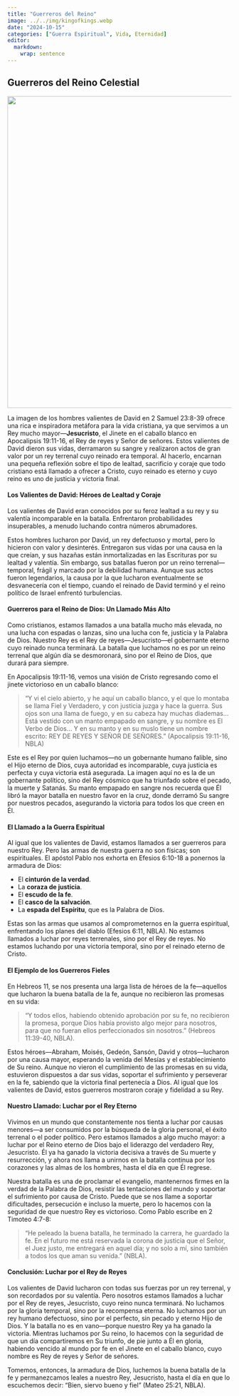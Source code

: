 ```yaml
---
title: "Guerreros del Reino"
image: ../../img/kingofkings.webp
date: "2024-10-15"
categories: ["Guerra Espiritual", Vida, Eternidad]
editor: 
  markdown: 
    wrap: sentence
---
```


## Guerreros del Reino Celestial

![](../../img/kingofkings.webp){fig-align="center" width="699"}

La imagen de los hombres valientes de David en 2 Samuel 23:8-39 ofrece una rica e inspiradora metáfora para la vida cristiana, ya que servimos a un Rey mucho mayor—**Jesucristo**, el Jinete en el caballo blanco en Apocalipsis 19:11-16, el Rey de reyes y Señor de señores.
Estos valientes de David dieron sus vidas, derramaron su sangre y realizaron actos de gran valor por un rey terrenal cuyo reinado era temporal.
Al hacerlo, encarnan una pequeña reflexión sobre el tipo de lealtad, sacrificio y coraje que todo cristiano está llamado a ofrecer a Cristo, cuyo reinado es eterno y cuyo reino es uno de justicia y victoria final.

#### Los Valientes de David: Héroes de Lealtad y Coraje 

Los valientes de David eran conocidos por su feroz lealtad a su rey y su valentía incomparable en la batalla.
Enfrentaron probabilidades insuperables, a menudo luchando contra números abrumadores.

Estos hombres lucharon por David, un rey defectuoso y mortal, pero lo hicieron con valor y desinterés.
Entregaron sus vidas por una causa en la que creían, y sus hazañas están inmortalizadas en las Escrituras por su lealtad y valentía.
Sin embargo, sus batallas fueron por un reino terrenal—temporal, frágil y marcado por la debilidad humana.
Aunque sus actos fueron legendarios, la causa por la que lucharon eventualmente se desvanecería con el tiempo, cuando el reinado de David terminó y el reino político de Israel enfrentó turbulencias.

#### Guerreros para el Reino de Dios: Un Llamado Más Alto 

Como cristianos, estamos llamados a una batalla mucho más elevada, no una lucha con espadas o lanzas, sino una lucha con fe, justicia y la Palabra de Dios.
Nuestro Rey es el Rey de reyes—Jesucristo—el gobernante eterno cuyo reinado nunca terminará.
La batalla que luchamos no es por un reino terrenal que algún día se desmoronará, sino por el Reino de Dios, que durará para siempre.

En Apocalipsis 19:11-16, vemos una visión de Cristo regresando como el jinete victorioso en un caballo blanco:

> "Y vi el cielo abierto, y he aquí un caballo blanco, y el que lo montaba se llama Fiel y Verdadero, y con justicia juzga y hace la guerra. Sus ojos son una llama de fuego, y en su cabeza hay muchas diademas... Está vestido con un manto empapado en sangre, y su nombre es El Verbo de Dios... Y en su manto y en su muslo tiene un nombre escrito: REY DE REYES Y SEÑOR DE SEÑORES." (Apocalipsis 19:11-16, NBLA)

Este es el Rey por quien luchamos—no un gobernante humano falible, sino el Hijo eterno de Dios, cuya autoridad es incomparable, cuya justicia es perfecta y cuya victoria está asegurada.
La imagen aquí no es la de un gobernante político, sino del Rey cósmico que ha triunfado sobre el pecado, la muerte y Satanás.
Su manto empapado en sangre nos recuerda que Él libró la mayor batalla en nuestro favor en la cruz, donde derramó Su sangre por nuestros pecados, asegurando la victoria para todos los que creen en Él.

#### El Llamado a la Guerra Espiritual 

Al igual que los valientes de David, estamos llamados a ser guerreros para nuestro Rey.
Pero las armas de nuestra guerra no son físicas; son espirituales.
El apóstol Pablo nos exhorta en Efesios 6:10-18 a ponernos la armadura de Dios:

-   El **cinturón de la verdad**.
-   La **coraza de justicia**.
-   El **escudo de la fe**.
-   El **casco de la salvación**.
-   La **espada del Espíritu**, que es la Palabra de Dios.

Estas son las armas que usamos al comprometernos en la guerra espiritual, enfrentando los planes del diablo (Efesios 6:11, NBLA).
No estamos llamados a luchar por reyes terrenales, sino por el Rey de reyes.
No estamos luchando por una victoria temporal, sino por el reinado eterno de Cristo.

#### El Ejemplo de los Guerreros Fieles

En Hebreos 11, se nos presenta una larga lista de héroes de la fe—aquellos que lucharon la buena batalla de la fe, aunque no recibieron las promesas en su vida:

> "Y todos ellos, habiendo obtenido aprobación por su fe, no recibieron la promesa, porque Dios había provisto algo mejor para nosotros, para que no fueran ellos perfeccionados sin nosotros." (Hebreos 11:39-40, NBLA).

Estos héroes—Abraham, Moisés, Gedeón, Sansón, David y otros—lucharon por una causa mayor, esperando la venida del Mesías y el establecimiento de Su reino.
Aunque no vieron el cumplimiento de las promesas en su vida, estuvieron dispuestos a dar sus vidas, soportar el sufrimiento y perseverar en la fe, sabiendo que la victoria final pertenecía a Dios.
Al igual que los valientes de David, estos guerreros mostraron coraje y fidelidad a su Rey.

#### Nuestro Llamado: Luchar por el Rey Eterno 

Vivimos en un mundo que constantemente nos tienta a luchar por causas menores—a ser consumidos por la búsqueda de la gloria personal, el éxito terrenal o el poder político.
Pero estamos llamados a algo mucho mayor: a luchar por el Reino eterno de Dios bajo el liderazgo del verdadero Rey, Jesucristo.
Él ya ha ganado la victoria decisiva a través de Su muerte y resurrección, y ahora nos llama a unirnos en la batalla continua por los corazones y las almas de los hombres, hasta el día en que Él regrese.

Nuestra batalla es una de proclamar el evangelio, mantenernos firmes en la verdad de la Palabra de Dios, resistir las tentaciones del mundo y soportar el sufrimiento por causa de Cristo.
Puede que se nos llame a soportar dificultades, persecución e incluso la muerte, pero lo hacemos con la seguridad de que nuestro Rey es victorioso.
Como Pablo escribe en 2 Timoteo 4:7-8:

> "He peleado la buena batalla, he terminado la carrera, he guardado la fe. En el futuro me está reservada la corona de justicia que el Señor, el Juez justo, me entregará en aquel día; y no solo a mí, sino también a todos los que aman su venida." (NBLA).

#### Conclusión: Luchar por el Rey de Reyes 

Los valientes de David lucharon con todas sus fuerzas por un rey terrenal, y son recordados por su valentía.
Pero nosotros estamos llamados a luchar por el Rey de reyes, Jesucristo, cuyo reino nunca terminará.
No luchamos por la gloria temporal, sino por la recompensa eterna.
No luchamos por un rey humano defectuoso, sino por el perfecto, sin pecado y eterno Hijo de Dios.
Y la batalla no es en vano—porque nuestro Rey ya ha ganado la victoria.
Mientras luchamos por Su reino, lo hacemos con la seguridad de que un día compartiremos en Su triunfo, de pie junto a Él en gloria, habiendo vencido al mundo por fe en el Jinete en el caballo blanco, cuyo nombre es Rey de reyes y Señor de señores.

Tomemos, entonces, la armadura de Dios, luchemos la buena batalla de la fe y permanezcamos leales a nuestro Rey, Jesucristo, hasta el día en que lo escuchemos decir: "Bien, siervo bueno y fiel" (Mateo 25:21, NBLA).
